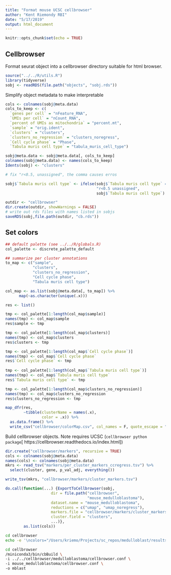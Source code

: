 ```yaml
---
title: "Format mouse UCSC cellbrowser"
author: "Kent Riemondy RBI"
date: "5/17/2019"
output: html_document
---
```


```r
knitr::opts_chunk$set(echo = TRUE)
```

## Cellbrowser

Format seurat object into a cellbrowser directory suitable for html browser. 

```r
source("../../R/utils.R")
library(tidyverse)
sobj <- readRDS(file.path("objects", "sobj.rds"))
```

Simplify object metadata to make interpretable

```r
cols <- colnames(sobj@meta.data)
cols_to_keep <- c(
  `genes per cell` = "nFeature_RNA",
  `UMIs per cell` = "nCount_RNA",
  `percent of UMIs as mitochondria` = "percent.mt",
  `sample` = "orig.ident",
  `clusters` = "clusters",
  `clusters_no_regression` = "clusters_noregress",
  `Cell cycle phase` = "Phase",
  `Tabula muris cell type` = "tabula_muris_cell_type")

sobj@meta.data <- sobj@meta.data[, cols_to_keep]
colnames(sobj@meta.data) <- names(cols_to_keep)
Idents(sobj) <- "clusters"

# fix "r<0.5, unassigned", the comma causes erros

sobj$`Tabula muris cell type` <- ifelse(sobj$`Tabula muris cell type` == "r<0.5, unassigned",
                                        "r<0.5 unassigned",
                                        sobj$`Tabula muris cell type`)
```



```r
outdir <- "cellbrowser"
dir.create(outdir, showWarnings = FALSE)
# write out rds files with names listed in sobjs
saveRDS(sobj,file.path(outdir, "cb.rds"))
```

## Set colors

```r
## default palette (see ../../R/globals.R)
col_palette <- discrete_palette_default

## summarize per cluster annotations
to_map <- c("sample",
            "clusters",
            "clusters_no_regression",
            "Cell cycle phase",
            "Tabula muris cell type")

col_map <- as.list(sobj@meta.data[, to_map]) %>%
      map(~as.character(unique(.x)))

res <- list()

tmp <- col_palette[1:length(col_map$sample)]
names(tmp) <- col_map$sample
res$sample <- tmp 

tmp <- col_palette[1:length(col_map$clusters)]
names(tmp) <- col_map$clusters
res$clusters <- tmp 

tmp <- col_palette[1:length(col_map$`Cell cycle phase`)]
names(tmp) <- col_map$`Cell cycle phase`
res$`Cell cycle phase` <- tmp 
  
tmp <- col_palette[1:length(col_map$`Tabula muris cell type`)]
names(tmp) <- col_map$`Tabula muris cell type`
res$`Tabula muris cell type` <- tmp 

tmp <- col_palette[1:length(col_map$clusters_no_regression)]
names(tmp) <- col_map$clusters_no_regression
res$clusters_no_regression <- tmp 

map_dfr(res, 
        ~tibble(clusterName = names(.x), 
                color = .x)) %>% 
  as.data.frame() %>% 
  write_csv("cellbrowser/colorMap.csv", col_names = F, quote_escape = "none")

```


Build cellbrowser objects. Note requires UCSC (`cellbrowser python package`[ https://cellbrowser.readthedocs.io/index.html])

```r
dir.create("cellbrowser/markers", recursive = TRUE)
cols <- colnames(sobj@meta.data)
names(cols) <- colnames(sobj@meta.data)
mkrs <- read_tsv("markers/per_cluster_markers_ccregress.tsv") %>% 
  select(cluster, gene, p_val_adj, everything())

write_tsv(mkrs, "cellbrowser/markers/cluster_markers.tsv")

do.call(function(...) {ExportToCellbrowser(sobj, 
                    dir = file.path("cellbrowser",
                                    "mouse_medulloblastoma"),
                    dataset.name = "mouse_medulloblastoma",
                    reductions = c("umap", "umap_noregress"),
                    markers.file = "cellbrowser/markers/cluster_markers.tsv",
                    cluster.field = "clusters",
                    ...)}, 
        as.list(cols))

```



```bash
cd cellbrowser
echo -e '\ncolors="/Users/kriemo/Projects/sc_repos/medulloblast/results/mouse_model/cellbrowser/colorMap.csv"' >> mouse_medulloblastoma/cellbrowser.conf
```



```bash
cd cellbrowser
/miniconda3/bin/cbBuild \
-i ../../cellbrowser/medulloblastoma/cellbrowser.conf \
-i mouse_medulloblastoma/cellbrowser.conf \
-o mblast
```





